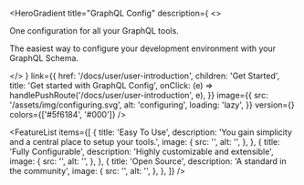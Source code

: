 
<HeroGradient
  title="GraphQL Config"
  description={
    <>
      <p>One configuration for all your GraphQL tools. </p>
      <p>The easiest way to configure your development environment with your GraphQL Schema.</p>
    </>
  }
  link={{
    href: '/docs/user/user-introduction',
    children: 'Get Started',
    title: 'Get started with GraphQL Config',
    onClick: (e) => handlePushRoute('/docs/user/user-introduction', e),
  }}
  image={{
    src: '/assets/img/configuring.svg',
    alt: 'configuring',
    loading: 'lazy',
  }}
  version={<NPMBadge name="graphql-config" />}
  colors={['#5f6184', '#000']}
/>

<FeatureList
  items={[
    {
      title: 'Easy To Use',
      description: 'You gain simplicity and a central place to setup your tools.',
      image: {
        src: '',
        alt: '',
      },
    },
    {
      title: 'Fully Configurable',
      description: 'Highly customizable and extensible',
      image: {
        src: '',
        alt: '',
      },
    },
    {
      title: 'Open Source',
      description: 'A standard in the community',
      image: {
        src: '',
        alt: '',
      },
    },
  ]}
/>
